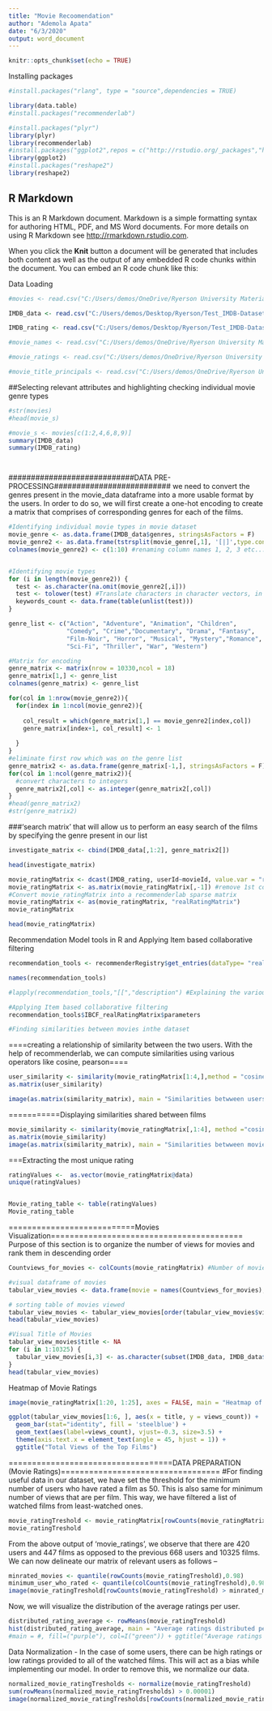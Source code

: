 ---
title: "Movie Recoomendation"
author: "Ademola Apata"
date: "6/3/2020"
output: word_document
---

```{r setup, include=FALSE}
knitr::opts_chunk$set(echo = TRUE)
```
Installing packages
```{r, echo = FALSE}
#install.packages("rlang", type = "source",dependencies = TRUE)

library(data.table) 
#install.packages("recommenderlab")

#install.packages("plyr")
library(plyr)
library(recommenderlab)
#install.packages("ggplot2",repos = c("http://rstudio.org/_packages","http://cran.rstudio.com"))
library(ggplot2)
#install.packages("reshape2")
library(reshape2)
```
## R Markdown

This is an R Markdown document. Markdown is a simple formatting syntax for authoring HTML, PDF, and MS Word documents. For more details on using R Markdown see <http://rmarkdown.rstudio.com>.

When you click the **Knit** button a document will be generated that includes both content as well as the output of any embedded R code chunks within the document. You can embed an R code chunk like this:


Data Loading

```{r }
#movies <- read.csv("C:/Users/demos/OneDrive/Ryerson University Materials/CMKE 136/Data_Analysis_R/Kaggle/IMDb_movies.csv",na.strings = c("","NA"), stringsAsFactors = F, header = T)

IMDB_data <- read.csv("C:/Users/demos/Desktop/Ryerson/Test_IMDB-Dataset/movies.csv", stringsAsFactors = F, header = T)

IMDB_rating <- read.csv("C:/Users/demos/Desktop/Ryerson/Test_IMDB-Dataset/ratings.csv", stringsAsFactors = F, header = T)

#movie_names <- read.csv("C:/Users/demos/OneDrive/Ryerson University Materials/CMKE 136/Data_Analysis_R/Kaggle/IMDb names.csv",na.strings = c("","NA"), stringsAsFactors = F, header = T)

#movie_ratings <- read.csv("C:/Users/demos/OneDrive/Ryerson University Materials/CMKE 136/Data_Analysis_R/Kaggle/IMDb ratings.csv",na.strings = c("","NA"), stringsAsFactors = F, header = T)

#movie_title_principals <- read.csv("C:/Users/demos/OneDrive/Ryerson University Materials/CMKE 136/Data_Analysis_R/Kaggle/IMDb title_principals.csv",na.strings = c("","NA"), stringsAsFactors = F, header = T)


```

##Selecting relevant attributes and highlighting checking individual movie genre types

```{r pressure, echo=FALSE}
#str(movies)
#head(movie_s)

#movie_s <- movies[c(1:2,4,6,8,9)]
summary(IMDB_data)
summary(IMDB_rating)




```



############################DATA PRE-PROCESSING##########################
we need to convert the genres present in the movie_data dataframe into a more usable format by the users. In order to do so, we will first create a one-hot encoding to create a matrix that comprises of corresponding genres for each of the films.

```{r}

#Identifying individual movie types in movie dataset
movie_genre <- as.data.frame(IMDB_data$genres, stringsAsFactors = F)
movie_genre2 <- as.data.frame(tstrsplit(movie_genre[,1], '[|]',type.convert = TRUE), stringsAsFactors = F) 
colnames(movie_genre2) <- c(1:10) #renaming column names 1, 2, 3 etc...


#Identifying movie types
for (i in length(movie_genre2)) {
  test <- as.character(na.omit(movie_genre2[,i]))
  test <- tolower(test) #Translate characters in character vectors, in particular from upper to lower case or vice versa.
  keywords_count <- data.frame(table(unlist(test)))
}

genre_list <- c("Action", "Adventure", "Animation", "Children", 
                "Comedy", "Crime","Documentary", "Drama", "Fantasy",
                "Film-Noir", "Horror", "Musical", "Mystery","Romance",
                "Sci-Fi", "Thriller", "War", "Western")

#Matrix for encoding
genre_matrix <- matrix(nrow = 10330,ncol = 18)
genre_matrix[1,] <- genre_list
colnames(genre_matrix) <- genre_list

for(col in 1:nrow(movie_genre2)){
  for(index in 1:ncol(movie_genre2)){
    
    col_result = which(genre_matrix[1,] == movie_genre2[index,col]) 
    genre_matrix[index+1, col_result] <- 1
    
  }
}
#eliminate first row which was on the genre list
genre_matrix2 <- as.data.frame(genre_matrix[-1,], stringsAsFactors = F) 
for(col in 1:ncol(genre_matrix2)){
  #convert characters to integers
  genre_matrix2[,col] <- as.integer(genre_matrix2[,col]) 
}
#head(genre_matrix2)
#str(genre_matrix2)
```

###‘search matrix’ that will allow us to perform an easy search of the films by specifying the genre present in our list
```{r}
investigate_matrix <- cbind(IMDB_data[,1:2], genre_matrix2[])

head(investigate_matrix)
```

```{r}
movie_ratingMatrix <- dcast(IMDB_rating, userId~movieId, value.var = "rating", na.rm=FALSE)
movie_ratingMatrix <- as.matrix(movie_ratingMatrix[,-1]) #remove 1st column "user Id"
#Convert movie_ratingMatrix into a recommenderlab sparse matrix
movie_ratingMatrix <- as(movie_ratingMatrix, "realRatingMatrix")
movie_ratingMatrix

head(movie_ratingMatrix)
```
Recommendation Model tools in R and Applying Item based collaborative filtering
```{r}
recommendation_tools <- recommenderRegistry$get_entries(dataType= "realRatingMatrix")

names(recommendation_tools)

#lapply(recommendation_tools,"[[","description") #Explaining the various model types

#Applying Item based collaborative filtering
recommendation_tools$IBCF_realRatingMatrix$parameters

#Finding similarities between movies inthe dataset
```
 
====creating a relationship of similarity between the two users. With the help of recommenderlab, we can compute similarities using various operators like cosine, pearson====
```{r}
user_similarity <- similarity(movie_ratingMatrix[1:4,],method = "cosine", which = "users")
as.matrix(user_similarity)

image(as.matrix(similarity_matrix), main = "Similarities betwween users")


```


===========Displaying similarities shared between films

```{r}
movie_similarity <- similarity(movie_ratingMatrix[,1:4], method ="cosine", which = "items")
as.matrix(movie_similarity)
image(as.matrix(similarity_matrix), main = "Similarities betwween movies")
```

===Extracting the most unique rating
```{r}
ratingValues <-  as.vector(movie_ratingMatrix@data)
unique(ratingValues)


Movie_rating_table <- table(ratingValues)
Movie_rating_table

```

===========================Movies Visualization=========================================
Purpose of this section is to organize the number of views for movies and rank them in descending order
```{r}
Countviews_for_movies <- colCounts(movie_ratingMatrix) #Number of movies

#visual dataframe of movies 
tabular_view_movies <- data.frame(movie = names(Countviews_for_movies), views_count = Countviews_for_movies)#dataframe for view

# sorting table of movies viewed
tabular_view_movies <- tabular_view_movies[order(tabular_view_movies$views_count, decreasing = T),]
head(tabular_view_movies)

#Visual Title of Movies
tabular_view_movies$title <- NA
for (i in 1:10325) {
  tabular_view_movies[i,3] <- as.character(subset(IMDB_data, IMDB_data$movieId == tabular_view_movies[i,1])$title)
}
head(tabular_view_movies)
```
Heatmap of Movie Ratings

```{r}
image(movie_ratingMatrix[1:20, 1:25], axes = FALSE, main = "Heatmap of the first 25 rows and 25 columns")
```


```{r}

ggplot(tabular_view_movies[1:6, ], aes(x = title, y = views_count)) +
  geom_bar(stat="identity", fill = 'steelblue') +
  geom_text(aes(label=views_count), vjust=-0.3, size=3.5) +
  theme(axis.text.x = element_text(angle = 45, hjust = 1)) +
  ggtitle("Total Views of the Top Films")
```
===================================DATA PREPARATION (Movie Ratings)==================================
#For finding useful data in our dataset, we have set the threshold for the minimum number of users who have rated a film as 50. This is also same for minimum number of views that are per film. This way, we have filtered a list of watched films from least-watched ones.
```{r}
movie_ratingTreshold <- movie_ratingMatrix[rowCounts(movie_ratingMatrix) > 50, colCounts(movie_ratingMatrix) > 50]
movie_ratingTreshold
```
From the above output of ‘movie_ratings’, we observe that there are 420 users and 447 films as opposed to the previous 668 users and 10325 films. We can now delineate our matrix of relevant users as follows –
```{r}
minrated_movies <- quantile(rowCounts(movie_ratingTreshold),0.98)
minimum_user_who_rated <- quantile(colCounts(movie_ratingTreshold),0.98)
image(movie_ratingTreshold[rowCounts(movie_ratingTreshold) > minrated_movies, colCounts(movie_ratingTreshold) > minimum_user_who_rated],main = "Heatmap of the top users and movies")
```

Now, we will visualize the distribution of the average ratings per user.
```{r}
distributed_rating_average <- rowMeans(movie_ratingTreshold)
hist(distributed_rating_average, main = "Average ratings distributed per user", xlab = "Average rating")
#main = #, fill=("purple"), col=I("green")) + ggtitle("Average ratings distributed per user")
```
Data Normalization - In the case of some users, there can be high ratings or low ratings provided to all of the watched films. This will act as a bias while implementing our model. In order to remove this, we normalize our data.
```{r}
normalized_movie_ratingTresholds <- normalize(movie_ratingTreshold)
sum(rowMeans(normalized_movie_ratingTresholds) > 0.00001)
image(normalized_movie_ratingTresholds[rowCounts(normalized_movie_ratingTresholds) > minrated_movies,                      colCounts(normalized_movie_ratingTresholds) > minimum_user_who_rated],main = "Normalized Ratings of the Top Users")
```